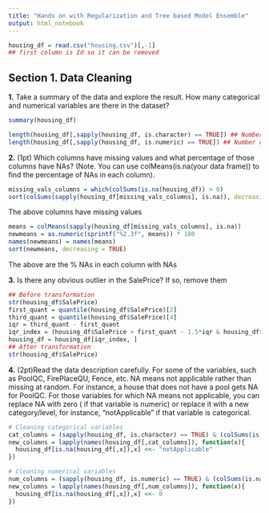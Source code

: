 ```yaml
---
title: "Hands on with Regularization and Tree based Model Ensemble"
output: html_notebook
---
```



```r
housing_df = read.csv("housing.csv")[,-1]
## first column is Id so it can be removed
```

## Section 1. Data Cleaning

__1.__ Take a summary of the data and explore the result. How many categorical and numerical variables are
there in the dataset?

```r
summary(housing_df)
```
```r
length(housing_df[,sapply(housing_df, is.character) == TRUE]) ## Number of categorical variables
length(housing_df[,sapply(housing_df, is.numeric) == TRUE]) ## Number of numerical variables
```

__2.__ (1pt) Which columns have missing values and what percentage of those columns have NAs? (Note.
You can use colMeans(is.na(your data frame)) to find the percentage of NAs in each column).
```r
missing_vals_columns = which(colSums(is.na(housing_df)) > 0)
sort(colSums(sapply(housing_df[missing_vals_columns], is.na)), decreasing = TRUE)
```
The above columns have missing values
```r
means = colMeans(sapply(housing_df[missing_vals_columns], is.na))
newmeans = as.numeric(sprintf("%2.3f", means)) * 100
names(newmeans) = names(means)
sort(newmeans, decreasing = TRUE)
```
The above are the % NAs in each column with NAs

__3.__ Is there any obvious outlier in the SalePrice? If so, remove them
```r
## Before transformation
str(housing_df$SalePrice)
first_quant = quantile(housing_df$SalePrice)[2]
third_quant = quantile(housing_df$SalePrice)[4]
iqr = third_quant - first_quant
iqr_index = (housing_df$SalePrice > first_quant - 1.5*iqr & housing_df$SalePrice < third_quant + 1.5*iqr)
housing_df = housing_df[iqr_index, ]
## After transformation
str(housing_df$SalePrice)
```

__4.__ (2pt)Read the data description carefully. For some of the variables, such as PoolQC, FirePlaceQU,
Fence, etc. NA means not applicable rather than missing at random. For instance, a house that does
not have a pool gets NA for PoolQC. For those variables for which NA means not applicable, you
can replace NA with zero ( if that variable is numeric) or replace it with a new category/level, for
instance, “notApplicable” if that variable is categorical.

```r
# Cleaning categorical variables
cat_columns = (sapply(housing_df, is.character) == TRUE) & (colSums(is.na(housing_df)) > 0)
new_columns = lapply(names(housing_df[,cat_columns]), function(x){
  housing_df[is.na(housing_df[,x]),x] <<- "notApplicable"
})

# Cleaning numerical variables
num_columns = (sapply(housing_df, is.numeric) == TRUE) & (colSums(is.na(housing_df)) > 0)
new_columns = lapply(names(housing_df[,num_columns]), function(x){
  housing_df[is.na(housing_df[,x]),x] <<- 0
})
```


